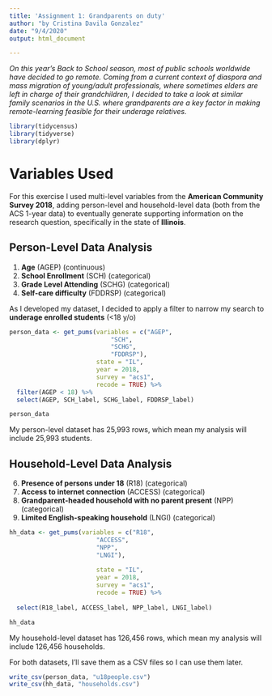 ```yaml
---
title: 'Assignment 1: Grandparents on duty'
author: "by Cristina Davila Gonzalez"
date: "9/4/2020"
output: html_document

---
```


*On this year's Back to School season, most of public schools worldwide have decided to go remote. Coming from a current context of diaspora and mass migration of young/adult professionals,  where sometimes elders are left in charge of their grandchildren, I decided to take a look at similar family scenarios in the U.S. where grandparents are a key factor in making remote-learning feasible for their underage relatives.*

```r
library(tidycensus)
library(tidyverse)
library(dplyr)
```

# Variables Used

For this exercise I used multi-level variables from the **American Community Survey 2018**, adding person-level and household-level data (both from the ACS 1-year data) to eventually generate supporting information on the research question, specifically in the state of **Illinois**.

##   Person-Level Data Analysis 

1. **Age** (AGEP) (continuous)
2. **School Enrollment** (SCH) (categorical)
3. **Grade Level Attending** (SCHG) (categorical)
4. **Self-care difficulty** (FDDRSP) (categorical)

As I developed my dataset, I decided to apply a filter to narrow my search to **underage enrolled students** (<18 y/o)

```r
person_data <- get_pums(variables = c("AGEP", 
                            "SCH", 
                            "SCHG", 
                            "FDDRSP"),
                        state = "IL", 
                        year = 2018, 
                        survey = "acs1",
                        recode = TRUE) %>%
  filter(AGEP < 18) %>%
  select(AGEP, SCH_label, SCHG_label, FDDRSP_label)

```

```r
person_data
```
My person-level dataset has 25,993 rows, which mean my analysis will include 25,993 students.

##   Household-Level Data Analysis 

6. **Presence of persons under 18** (R18) (categorical)
7. **Access to internet connection** (ACCESS) (categorical)
8. **Grandparent-headed household with no parent present** (NPP) (categorical)
9. **Limited English-speaking household** (LNGI) (categorical)

```r
hh_data <- get_pums(variables = c("R18",
                        "ACCESS",
                        "NPP", 
                        "LNGI"),
                    
                        state = "IL",
                        year = 2018,
                        survey = "acs1",
                        recode = TRUE) %>%
  
  select(R18_label, ACCESS_label, NPP_label, LNGI_label)
```

```r
hh_data
```

My household-level dataset has 126,456 rows, which mean my analysis will include 126,456 households.

For both datasets, I'll save them as a CSV files so I can use them later.

```r
write_csv(person_data, "u18people.csv")
write_csv(hh_data, "households.csv")
```
